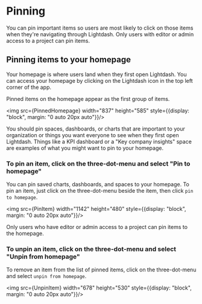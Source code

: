 
# Pinning

You can pin important items so users are most likely to click on those items when they're navigating through Lightdash. Only users with editor or admin access to a project can pin items.

## Pinning items to your homepage

Your homepage is where users land when they first open Lightdash. You can access your homepage by clicking on the Lightdash icon in the top left corner of the app. 

Pinned items on the homepage appear as the first group of items. 

<img src={PinnedHomepage} width="837" height="585" style={{display: "block", margin: "0 auto 20px auto"}}/>

You should pin spaces, dashboards, or charts that are important to your organization or things you want everyone to see when they first open Lightdash. Things like a KPI dashboard or a "Key company insights" space are examples of what you might want to pin to your homepage.

### To pin an item, click on the three-dot-menu and select "Pin to homepage"

You can pin saved charts, dashboards, and spaces to your homepage. To pin an item, just click on the three-dot-menu beside the item, then click `pin to homepage`. 

<img src={PinItem} width="1142" height="480" style={{display: "block", margin: "0 auto 20px auto"}}/>

Only users who have editor or admin access to a project can pin items to the homepage.

### To unpin an item, click on the three-dot-menu and select "Unpin from homepage"

To remove an item from the list of pinned items, click on the three-dot-menu and select `unpin from homepage`. 

<img src={UnpinItem} width="678" height="530" style={{display: "block", margin: "0 auto 20px auto"}}/>
